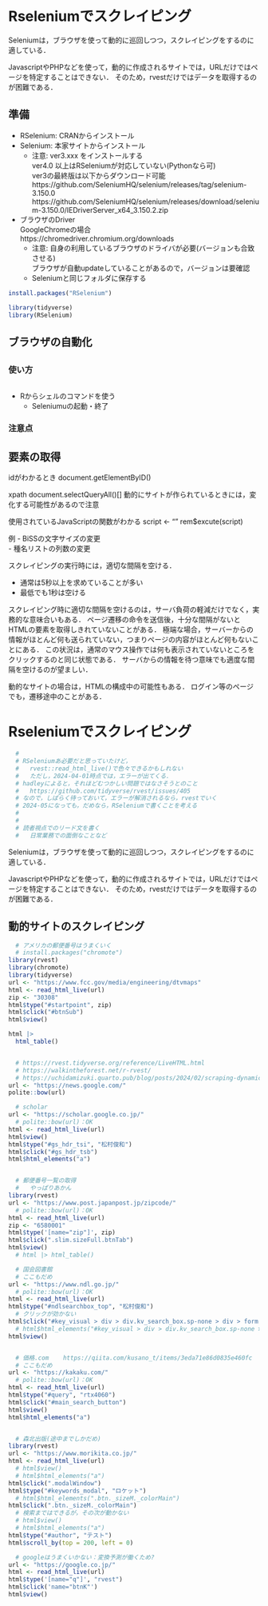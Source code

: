 # Rseleniumでスクレイピング {#rselenium}

Seleniumは，ブラウザを使って動的に巡回しつつ，スクレイピングをするのに適している．

JavascriptやPHPなどを使って，動的に作成されるサイトでは，URLだけではページを特定することはできない．
そのため，rvestだけではデータを取得するのが困難である．

## 準備


- RSelenium: CRANからインストール   
- Selenium: 本家サイトからインストール    
  - 注意: ver3.xxx をインストールする    
  ver4.0 以上はRSeleniumが対応していない(Pythonなら可)    
  ver3の最終版は以下からダウンロード可能   
  https://github.com/SeleniumHQ/selenium/releases/tag/selenium-3.150.0   
  https://github.com/SeleniumHQ/selenium/releases/download/selenium-3.150.0/IEDriverServer_x64_3.150.2.zip   
- ブラウザのDriver   
  GoogleChromeの場合   
  https://chromedriver.chromium.org/downloads
  - 注意: 自身の利用しているブラウザのドライバが必要(バージョンも合致させる)   
  ブラウザが自動updateしていることがあるので，バージョンは要確認   
  - Seleniumと同じフォルダに保存する   

```r
install.packages("RSelenium")
```

```r
library(tidyverse)
library(RSelenium)
```



## ブラウザの自動化



## 

### 使い方


```r
```

- Rからシェルのコマンドを使う    
  - Seleniumuの起動・終了    


### 注意点

## 要素の取得

idがわかるとき
document.getElementByID()

xpath
document.selectQueryAll()[]
動的にサイトが作られているときには，変化する可能性があるので注意


使用されているJavaScriptの関数がわかる
script <- ""
rem$excute(script)

例
- BiSSの文字サイズの変更   
- 種名リストの列数の変更   

スクレイピングの実行時には，適切な間隔を空ける．

- 通常は5秒以上を求めていることが多い   
- 最低でも1秒は空ける   

スクレイピング時に適切な間隔を空けるのは，サーバ負荷の軽減だけでなく，実務的な意味合いもある．
ページ遷移の命令を送信後，十分な間隔がないとHTMLの要素を取得しきれていないことがある．
極端な場合，サーバーからの情報がほとんど何も送られていない，つまりページの内容がほとんど何もないことにある．
この状況は，通常のマウス操作では何も表示されていないところをクリックするのと同じ状態である．
サーバからの情報を待つ意味でも適度な間隔を空けるのが望ましい．


動的なサイトの場合は，HTMLの構成中の可能性もある．
ログイン等のページでも，遷移途中のことがある．


# Rseleniumでスクレイピング {#rselenium}

```r
  # 
  # RSeleniumあ必要だと思っていたけど，
  #   rvest::read_html_live()で色々できるかもしれない
  #   ただし，2024-04-01時点では，エラーが出てくる．
  # hadleyによると，それほどむつかしい問題ではなさそうとのこと
  #   https://github.com/tidyverse/rvest/issues/405
  # なので，しばらく待っておいて，エラーが解消されるなら，rvestでいく
  # 2024-05になっても，だめなら，RSeleniumで書くことを考える
  # 
  # 
  # 読者視点でのリード文を書く
  #   日常業務での面倒なことなど
```

Seleniumは，ブラウザを使って動的に巡回しつつ，スクレイピングをするのに適している．

JavascriptやPHPなどを使って，動的に作成されるサイトでは，URLだけではページを特定することはできない．
そのため，rvestだけではデータを取得するのが困難である．

## 動的サイトのスクレイピング

```r
  # アメリカの郵便番号はうまくいく
  # install.packages("chromote")
library(rvest)
library(chromote)
library(tidyverse)
url <- "https://www.fcc.gov/media/engineering/dtvmaps"
html <- read_html_live(url)
zip <- "30308"
html$type("#startpoint", zip)
html$click("#btnSub")
html$view()

html |> 
  html_table()


  # https://rvest.tidyverse.org/reference/LiveHTML.html
  # https://walkintheforest.net/r-rvest/
  # https://uchidamizuki.quarto.pub/blog/posts/2024/02/scraping-dynamic-sites-with-rvest.html
url <- "https://news.google.com/"
polite::bow(url)

  # scholar
url <- "https://scholar.google.co.jp/"
  # polite::bow(url)：OK
html <- read_html_live(url)
html$view()
html$type("#gs_hdr_tsi", "松村俊和")
html$click("#gs_hdr_tsb")
html$html_elements("a")


  # 郵便番号一覧の取得
  #   やっぱりあかん
library(rvest)
url <- "https://www.post.japanpost.jp/zipcode/"
  # polite::bow(url)：OK
html <- read_html_live(url)
zip <- "6580001"
html$type('[name="zip"]', zip)
html$click(".slim.sizeFull.btnTab")
html$view()
  # html |> html_table()

  # 国会図書館
  # ここもだめ
url <- "https://www.ndl.go.jp/"
  # polite::bow(url)：OK
html <- read_html_live(url)
html$type("#ndlsearchbox_top", "松村俊和")
  # クリックが効かない
html$click("#key_visual > div > div.kv_search_box.sp-none > div > form > div > input")
  # html$html_elements("#key_visual > div > div.kv_search_box.sp-none > div > form > div > input")
html$view()


  # 価格.com    https://qiita.com/kusano_t/items/3eda71e86d0835e460fc
  # ここもだめ
url <- "https://kakaku.com/"
  # polite::bow(url)：OK
html <- read_html_live(url)
html$type("#query", "rtx4060")
html$click("#main_search_button")
html$view()
html$html_elements("a")


  # 森北出版(途中までしかだめ)
library(rvest)
url <- "https://www.morikita.co.jp/"
html <- read_html_live(url)
  # html$view()
  # html$html_elements("a")
html$click(".modalWindow")
html$type("#keywords_modal", "ロケット")
  # html$html_elements(".btn._sizeM._colorMain")
html$click(".btn._sizeM._colorMain")
  # 検索まではできるが，その次が動かない
  # html$view()
  # html$html_elements("a")
html$type("#author", "テスト")
html$scroll_by(top = 200, left = 0)

  # googleはうまくいかない：変換予測が働くため?
url <- "https://google.co.jp/"
html <- read_html_live(url)
html$type('[name="q"]', "rvest")
html$click('name="btnK"')
html$view()
```
